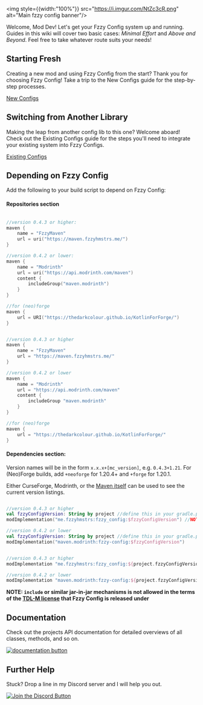 <img style={{width:"100%"}} src="https://i.imgur.com/NtZc3cR.png"  alt="Main fzzy config banner"/>

Welcome, Mod Dev! Let's get your Fzzy Config system up and running. Guides in this wiki will cover two basic cases: _Minimal Effort_ and _Above and Beyond_. Feel free to take whatever route suits your needs!

## Starting Fresh
Creating a new mod and using Fzzy Config from the start? Thank you for choosing Fzzy Config! Take a trip to the New Configs guide for the step-by-step processes.

[New Configs](docs/config-design/New-Configs)

## Switching from Another Library
Making the leap from another config lib to this one? Welcome aboard! Check out the Existing Configs guide for the steps you'll need to integrate your existing system into Fzzy Configs.

[Existing Configs](docs/config-design/Existing-Configs)

## Depending on Fzzy Config
Add the following to your build script to depend on Fzzy Config:

#### Repositories section

<CodeTabs>

```kotlin !!tabs build.gradle.kts

//version 0.4.3 or higher:
maven {
    name = "FzzyMaven"
    url = uri("https://maven.fzzyhmstrs.me/")
}

//version 0.4.2 or lower:
maven {
    name = "Modrinth"
    url = uri("https://api.modrinth.com/maven")
    content {
        includeGroup("maven.modrinth")
    }
}

//for (neo)forge
maven {
    url = URI("https://thedarkcolour.github.io/KotlinForForge/")
}
```

``` groovy !!tabs build.gradle

//version 0.4.3 or higher
maven {
    name = "FzzyMaven"
    url = "https://maven.fzzyhmstrs.me/"
}

//version 0.4.2 or lower
maven {
    name = "Modrinth"
    url = "https://api.modrinth.com/maven"
    content {
        includeGroup "maven.modrinth"
    }
}

//for (neo)forge
maven {
    url = "https://thedarkcolour.github.io/KotlinForForge/"
}
```

</CodeTabs>

#### Dependencies section:
Version names will be in the form `x.x.x+[mc_version]`, e.g. `0.4.3+1.21`. For (Neo)Forge builds, add `+neoforge` for 1.20.4+ and `+forge` for 1.20.1.

Either CurseForge, Modrinth, or the [Maven itself](https://maven.fzzyhmstrs.me/me/fzzyhmstrs/fzzy_config/) can be used to see the current version listings.

<CodeTabs>

```kotlin !!tabs build.gradle.kts

//version 0.4.3 or higher
val fzzyConfigVersion: String by project //define this in your gradle.properties file
modImplementation("me.fzzyhmstrs:fzzy_config:$fzzyConfigVersion") //NOTE: underscore, not hyphen!

//version 0.4.2 or lower
val fzzyConfigVersion: String by project //define this in your gradle.properties file
modImplementation("maven.modrinth:fzzy-config:$fzzyConfigVersion")
```

```groovy !!tabs build.gradle

//version 0.4.3 or higher
modImplementation "me.fzzyhmstrs:fzzy_config:${project.fzzyConfigVersion}" //NOTE: underscore, not hyphen!

//version 0.4.2 or lower
modImplementation "maven.modrinth:fzzy-config:${project.fzzyConfigVersion}"
```

</CodeTabs>

**NOTE: `include` or similar jar-in-jar mechanisms is not allowed in the terms of the [TDL-M license](https://github.com/fzzyhmstrs/Timefall-Development-Licence-Modified) that Fzzy Config is released under**

## Documentation
Check out the projects API documentation for detailed overviews of all classes, methods, and so on.

<a href="https://fzzyhmstrs.github.io/fconfig/" title="Documentation Link"> <img src="https://i.imgur.com/eNp3fua.png" alt="documentation button"/> </a>

## Further Help
Stuck? Drop a line in my Discord server and I will help you out.

<a href="https://discord.gg/zDbaYmUba2" title="Discord Link"> <img src="https://i.imgur.com/iXATO6K.png" alt="Join the Discord Button"/> </a>